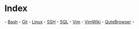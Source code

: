 = Index =
- [[bash/index|Bash]]
- [[git/index|Git]]
- [[linux/index|Linux]]
- [[SSH]]
- [[sql/index|SQL]]
- [[vim/index|Vim]]
- [[vimwiki/index|VimWiki]]
- [[qutebrowser|QuteBrowser]]
- 

